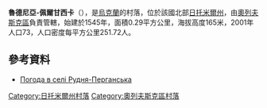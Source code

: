 {{coord|51|22|32|N|27|54|36|E|scale:30000|display=title}}

'''魯德尼亞-佩爾甘西卡'''（{{lang-uk|Рудня-Перганська}}），是[[烏克蘭|烏克蘭]]的村落，位於該國北部[[日托米爾州|日托米爾州]]，由[[奧列夫斯克區|奧列夫斯克區]]負責管轄，始建於1545年，面積0.29平方公里，海拔高度165米，2001年人口73，人口密度每平方公里251.72人。

==參考資料==
* [http://weather.in.ua/ua/zhitomirskaja/22954 Погода в селі Рудня-Перганська] {{Wayback|url=http://weather.in.ua/ua/zhitomirskaja/22954 |date=20111219125131 }}

{{DEFAULTSORT:Рудня-Перганська}}
[[Category:日托米爾州村落|Category:日托米爾州村落]]
[[Category:奧列夫斯克區村落|Category:奧列夫斯克區村落]]


{{Zhytomyr-geo-stub}}